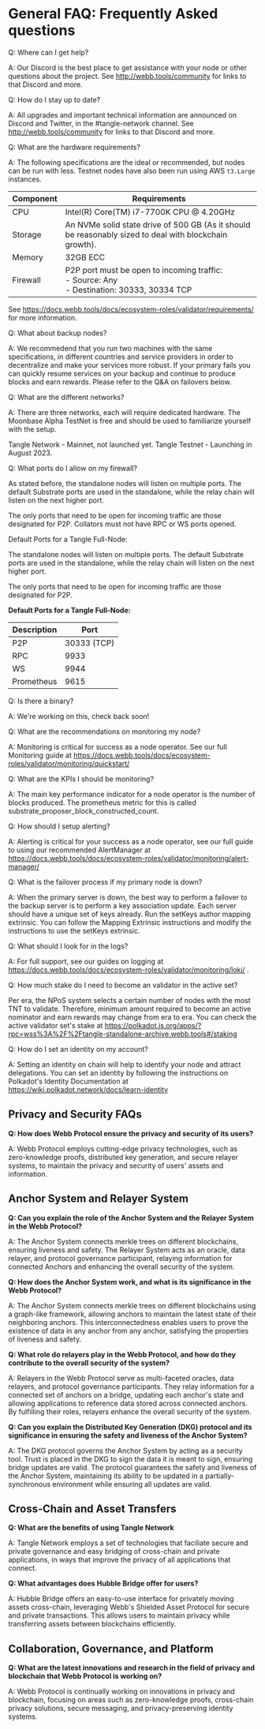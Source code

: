# General FAQ: Frequently Asked questions

Q: Where can I get help?

A: Our Discord is the best place to get assistance with your node or other questions about the project. See http://webb.tools/community for links to that Discord and more.

Q: How do I stay up to date?

A: All upgrades and important technical information are announced on Discord and Twitter, in the #tangle-network channel. See http://webb.tools/community for links to that Discord and more.


Q: What are the hardware requirements?

A: The following specifications are the ideal or recommended, but nodes can be run with less. Testnet nodes have also been run using AWS `t3.Large` instances.

| Component | Requirements                                                                                           |
| --------- | ------------------------------------------------------------------------------------------------------ |
| CPU       | Intel(R) Core(TM) i7-7700K CPU @ 4.20GHz                                                               |
| Storage   | An NVMe solid state drive of 500 GB (As it should be reasonably sized to deal with blockchain growth). |
| Memory    | 32GB ECC                                                                                               |
| Firewall  | P2P port must be open to incoming traffic: <br /> - Source: Any <br /> - Destination: 30333, 30334 TCP |


See https://docs.webb.tools/docs/ecosystem-roles/validator/requirements/ for more information.


Q: What about backup nodes?

A: We recommedend that you run two machines with the same specifications, in different countries and service providers in order to decentralize and make your services more robust. If your primary fails you can quickly resume services on your backup and continue to produce blocks and earn rewards. Please refer to the Q&A on failovers below.

Q: What are the different networks?

A: There are three networks, each will require dedicated hardware. The Moonbase Alpha TestNet is free and should be used to familiarize yourself with the setup.

Tangle Network - Mainnet, not launched yet.
Tangle Testnet - Launching in August 2023.

Q: What ports do I allow on my firewall?

As stated before, the standalone nodes will listen on multiple ports. The default Substrate ports are used in the standalone, while the relay chain will listen on the next higher port.

The only ports that need to be open for incoming traffic are those designated for P2P. Collators must not have RPC or WS ports opened.

Default Ports for a Tangle Full-Node:

The standalone nodes will listen on multiple ports. The default Substrate ports are used in the standalone, while the relay chain will listen on the next higher port.

The only ports that need to be open for incoming traffic are those designated for P2P. 

**Default Ports for a Tangle Full-Node:**

| Description | Port        |
| ----------- | ----------- |
| P2P         | 30333 (TCP) |
| RPC         | 9933        |
| WS          | 9944        |
| Prometheus  | 9615        |


Q: Is there a binary?

A: We're working on this, check back soon!

Q: What are the recommendations on monitoring my node?

A: Monitoring is critical for success as a node operator. See our full Monitoring guide at https://docs.webb.tools/docs/ecosystem-roles/validator/monitoring/quickstart/ 

Q: What are the KPIs I should be monitoring?

A: The main key performance indicator for a node operator is the number of blocks produced. The prometheus metric for this is called substrate_proposer_block_constructed_count.

Q: How should I setup alerting?

A: Alerting is critical for your success as a node operator, see our full guide to using our recommended AlertManager at https://docs.webb.tools/docs/ecosystem-roles/validator/monitoring/alert-manager/ 


Q: What is the failover process if my primary node is down?

A: When the primary server is down, the best way to perform a failover to the backup server is to perform a key association update. Each server should have a unique set of keys already. Run the setKeys author mapping extrinsic. You can follow the Mapping Extrinsic instructions and modify the instructions to use the setKeys extrinsic.


Q: What should I look for in the logs?

A: For full support, see our guides on logging at https://docs.webb.tools/docs/ecosystem-roles/validator/monitoring/loki/ . 


Q: How much stake do I need to become an validator in the active set?

Per era, the NPoS system selects a certain number of nodes with the most TNT to validate. Therefore,  minimum amount required to become an active nominator and earn rewards may change from era to era. You can check the active validator set's stake at  https://polkadot.js.org/apps/?rpc=wss%3A%2F%2Ftangle-standalone-archive.webb.tools#/staking 


Q: How do I set an identity on my account?

A: Setting an identity on chain will help to identify your node and attract delegations. You can set an identity by following the instructions on Polkadot's Identity Documentation at https://wiki.polkadot.network/docs/learn-identity 

## Privacy and Security FAQs

**Q: How does Webb Protocol ensure the privacy and security of its users?**

A: Webb Protocol employs cutting-edge privacy technologies, such as zero-knowledge proofs, distributed key generation, and secure relayer systems, to maintain the privacy and security of users' assets and information.

## Anchor System and Relayer System

**Q: Can you explain the role of the Anchor System and the Relayer System in the Webb Protocol?**

A: The Anchor System connects merkle trees on different blockchains, ensuring liveness and safety. The Relayer System acts as an oracle, data relayer, and protocol governance participant, relaying information for connected Anchors and enhancing the overall security of the system.

**Q: How does the Anchor System work, and what is its significance in the Webb Protocol?**

A: The Anchor System connects merkle trees on different blockchains using a graph-like framework, allowing anchors to maintain the latest state of their neighboring anchors. This interconnectedness enables users to prove the existence of data in any anchor from any anchor, satisfying the properties of liveness and safety.

**Q: What role do relayers play in the Webb Protocol, and how do they contribute to the overall security of the system?**

A: Relayers in the Webb Protocol serve as multi-faceted oracles, data relayers, and protocol governance participants. They relay information for a connected set of anchors on a bridge, updating each anchor's state and allowing applications to reference data stored across connected anchors. By fulfilling their roles, relayers enhance the overall security of the system.

**Q: Can you explain the Distributed Key Generation (DKG) protocol and its significance in ensuring the safety and liveness of the Anchor System?**

A: The DKG protocol governs the Anchor System by acting as a security tool. Trust is placed in the DKG to sign the data it is meant to sign, ensuring bridge updates are valid. The protocol guarantees the safety and liveness of the Anchor System, maintaining its ability to be updated in a partially-synchronous environment while ensuring all updates are valid.

## Cross-Chain and Asset Transfers

**Q: What are the benefits of using Tangle Network**

A: Tangle Network employs a set of technologies that faciliate secure and private governance and easy bridging of cross-chain and private applications, in ways that improve the privacy of all applications that connect.

**Q: What advantages does Hubble Bridge offer for users?**

A: Hubble Bridge offers an easy-to-use interface for privately moving assets cross-chain, leveraging Webb's Shielded Asset Protocol for secure and private transactions. This allows users to maintain privacy while transferring assets between blockchains efficiently.

## Collaboration, Governance, and Platform

**Q: What are the latest innovations and research in the field of privacy and blockchain that Webb Protocol is working on?**

A: Webb Protocol is continually working on innovations in privacy and blockchain, focusing on areas such as zero-knowledge proofs, cross-chain privacy solutions, secure messaging, and privacy-preserving identity systems.
